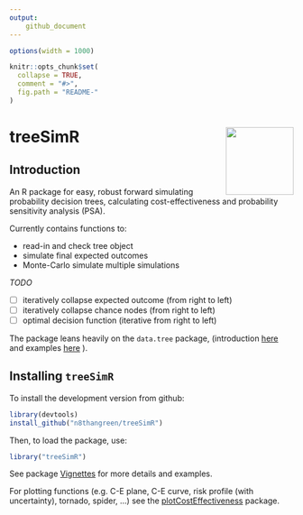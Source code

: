 ```yaml
---
output:
    github_document
---
```


<!-- README.md is generated from README.Rmd. Please edit that file -->

```r
options(width = 1000)

knitr::opts_chunk$set(
  collapse = TRUE,
  comment = "#>",
  fig.path = "README-"
)
```


# treeSimR <img src="man/figures/hexSticker.png" width="120" height="120" align="right" />

<!--
[![CRAN_Status_Badge](http://www.r-pkg.org/badges/version/purrr)](http://cran.r-project.org/package=purrr)
[![Build Status](https://travis-ci.org/tidyverse/purrr.svg?branch=master)](https://travis-ci.org/tidyverse/purrr)
[![Coverage Status](https://img.shields.io/codecov/c/github/tidyverse/purrr/master.svg)](https://codecov.io/github/tidyverse/purrr?branch=master)
-->

## Introduction

An R package for easy, robust forward simulating probability decision trees, calculating cost-effectiveness and probability sensitivity analysis (PSA).

Currently contains functions to:

* read-in and check tree object
* simulate final expected outcomes
* Monte-Carlo simulate multiple simulations

_TODO_

- [ ] iteratively collapse expected outcome (from right to left)
- [ ] iteratively collapse chance nodes (from right to left)
- [ ] optimal decision function (iterative from right to left)


The package leans heavily on the `data.tree` package,
(introduction [here](https://cran.r-project.org/web/packages/data.tree/vignettes/data.tree.html) and examples [here](https://cran.r-project.org/web/packages/data.tree/vignettes/applications.html) ).



## Installing `treeSimR`

To install the development version from github:
```r
library(devtools)
install_github("n8thangreen/treeSimR")
```

Then, to load the package, use:
```r
library("treeSimR")
```

See package [Vignettes](https://n8thangreen.github.io/treeSimR/articles/vignette_main.html) for more details and examples.

For plotting functions (e.g. C-E plane, C-E curve, risk profile (with uncertainty), tornado, spider, ...) see the [plotCostEffectiveness](https://github.com/n8thangreen/plotCostEffectiveness) package.

